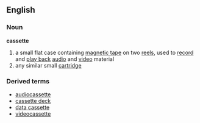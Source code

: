 ==English==
===Noun===
'''cassette'''
# a small flat case containing [[magnetic tape]] on two [[reel]]s, used to [[record]] and [[play back]] [[audio]] and [[video]] material
# any similar small [[cartridge]]
===Derived terms===
*[[audiocassette]]
*[[cassette deck]]
*[[data cassette]]
*[[videocassette]]